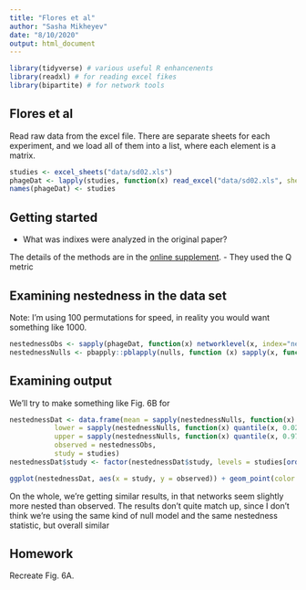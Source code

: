 ```yaml
---
title: "Flores et al"
author: "Sasha Mikheyev"
date: "8/10/2020"
output: html_document
---
```


```r
library(tidyverse) # various useful R enhancenents
library(readxl) # for reading excel fikes
library(bipartite) # for network tools
```

## Flores et al

Read raw data from the excel file. There are separate sheets for each experiment, and we load all of them into a list, where each element is a matrix.

```r
studies <- excel_sheets("data/sd02.xls")
phageDat <- lapply(studies, function(x) read_excel("data/sd02.xls", sheet = x))
names(phageDat) <- studies
```

## Getting started

- What was indixes were analyzed in the original paper?

The details of the methods are in the [online supplement](https://www.pnas.org/content/pnas/suppl/2011/06/24/1101595108.DCSupplemental/sapp.pdf). 
- They used the Q metric 

## Examining nestedness in the data set

Note: I'm using 100 permutations for speed, in reality you would want something like 1000.

```r
nestednessObs <- sapply(phageDat, function(x) networklevel(x, index="nestedness"))
nestednessNulls <- pbapply::pblapply(nulls, function (x) sapply(x, function(y) networklevel(y, index="nestedness")))
```

## Examining output

We'll try to make something like Fig. 6B for 

```r
nestednessDat <- data.frame(mean = sapply(nestednessNulls, function(x) mean(x)),
           lower = sapply(nestednessNulls, function(x) quantile(x, 0.025, na.rm = T)),
           upper = sapply(nestednessNulls, function(x) quantile(x, 0.975, na.rm = T)),
           observed = nestednessObs,
           study = studies)
nestednessDat$study <- factor(nestednessDat$study, levels = studies[order(nestednessDat$mean)]) 

ggplot(nestednessDat, aes(x = study, y = observed)) + geom_point(color = "red") + geom_point(aes(y = mean), color = "black") + geom_errorbar(aes(ymin = lower, ymax = upper, width = 0.2)) + theme(axis.text.x = element_text(angle = 90, vjust = 0.5, hjust=1))
```

On the whole, we're getting similar results, in that networks seem slightly more nested than observed. The results don't quite match up, since I don't think we're using the same kind of null model and the same nestedness statistic, but overall similar

## Homework

Recreate Fig. 6A.


